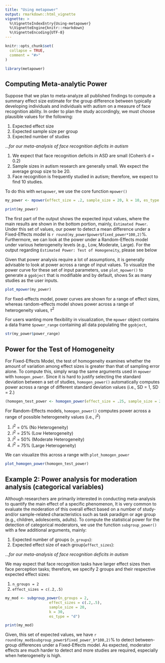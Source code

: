 ```yaml
---
title: "Using metapower"
output: rmarkdown::html_vignette
vignette: >
  %\VignetteIndexEntry{Using-metapower}
  %\VignetteEngine{knitr::rmarkdown}
  %\VignetteEncoding{UTF-8}
---
```


```r
knitr::opts_chunk$set(
  collapse = TRUE,
  comment = "#>"
)
```

```r
library(metapower)
```
## Computing Meta-analytic Power

Suppose that we plan to meta-analyze all published findings to compute a summary effect size estimate for the group difference between typically developing individuals and individuals with autism on a measure of face recognition ability. In order to plan the study accordingly, we must choose plausible values for the following:

1. Expected effect size
2. Expected sample size per group
3. Expected number of studies

...*for our meta-analysis of face recognition deficits in autism*

1. We expect that face recognition deficits in ASD are small (Cohen's d = 0.2)
2. Sample sizes in autism research are generally small. We expect the average group size to be 20.
3. Face recognition is frequently studied in autism; therefore, we expect to find 10 studies.

To do this with `metapower`, we use the core function `mpower()`

```r
my_power <- mpower(effect_size = .2, sample_size = 20, k = 10, es_type = "d")
```

```r
print(my_power)
```

The first part of the output shows the expected input values, where the main results are shown in the bottom portion, mainly, `Estimated Power`. Under this set of values, our power to detect a mean difference under a Fixed-Effects model is  `r round(my_power$power$fixed_power*100,2)`%. Furthermore, we can look at the power under a Random-Effects model under various heterogeneity levels (e.g., Low, Moderate, Large). For the output regarding `Estimated Power: Test of Homogeneity`, please see below

Given that power analysis require a lot of assumptions, it is generally advisable to look at power across a range of input values. To visualize the power curve for these set of input parameters, use `plot_mpower()` to generate a `ggobject` that is modifiable and by default, shows 5x as many studies as the user inputs. 

```r
plot_mpower(my_power)
```

For fixed-effects model, power curves are shown for a range of effect sizes, whereas random-effects model shows power across a range of heterogeneity values, $\tau^2$

For users wanting more flexibility in visualization, the `mpower` object contains a data frame `$power_range` containing all data populating the `ggobject`,

```r
str(my_power$power_range)
```

## Power for the Test of Homogeneity

For Fixed-Effects Model, the test of homogeneity examines whether the amount of variation among effect sizes is greater than that of sampling error alone. To compute this, simply wrap the same arguments used in `mpower` with `homogen_power`. Since it is hard to justify selecting the standard deviation between a set of studies, `homogen_power()` automatically computes power across a range of different standard deviation values (i.e., SD = 1, SD = 2.)

```r
(homogen_test_power <- homogen_power(effect_size = .25, sample_size = 20, k = 30, es_type = "d"))
```

For Random-Effects models, `homogen_power()` computes power across a range of possible heterogeneity values (i.e., $I^2$)

1. $I^2$ =  0% (No Heterogeneity)
2. $I^2$ = 25% (Low Heterogeneity) 
3. $I^2$ = 50% (Moderate Heterogeneity)
4. $I^2$ = 75% (Large Heterogeneity)

We can visualize this across a range with `plot_homogen_power`

```r
plot_homogen_power(homogen_test_power)
```

## Example 2: Power analysis for moderation analysis (categorical variables)

Although researchers are primarily interested in conducting meta-analysis to quantify the main effect of a specific phenomenon, It is very common to evaluate the moderation of this overall effect based on a number of study- and/or sample-related characteristics such as task paradigm or age group (e.g., children, adolescents, adults). To compute the statistical power for the detection of categorical moderators, we use the function `subgroup_power()` with a few additional arguments, mainly:

1. Expected number of groups (`n_groups`):
2. Expected effect size of each group(`effect_sizes`):

...*for our meta-analysis of face recognition deficits in autism*

We may expect that face recognition tasks have larger effect sizes then face perception tasks; therefore, we specify 2 groups and their respective expected effect sizes:

1. `n_groups = 2`
2. `effect_sizes = c(.2,.5)`

```r
my_mod <- subgroup_power(n_groups = 2, 
                    effect_sizes = c(.2,.5), 
                    sample_size = 20,
                    k = 30,
                    es_type = "d")
```

```r
print(my_mod)
```

Given, this set of expected values, we have `r round(my_mod$subgroup_power$fixed_power_b*100,2)`% to detect between-group differences under a Fixed-Effects model. As expected, moderator effects are much harder to detect and more studies are required, especially when heterogeneity is high.
